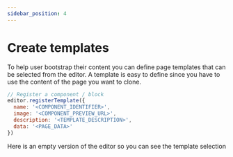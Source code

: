 ```yaml
---
sidebar_position: 4
---
```


# Create templates

To help user bootstrap their content you can define page templates that can be selected from the editor. A template is easy to define since you have to use the content of the page you want to clone.

```js
// Register a component / block
editor.registerTemplate({
  name: '<COMPONENT_IDENTIFIER>',
  image: '<COMPONENT_PREVIEW_URL>',
  description: '<TEMPLATE_DESCRIPTION>',
  data: '<PAGE_DATA>'
})
```

Here is an empty version of the editor so you can see the template selection


<EditorDemo withoutContent title="Test the template system"/>
